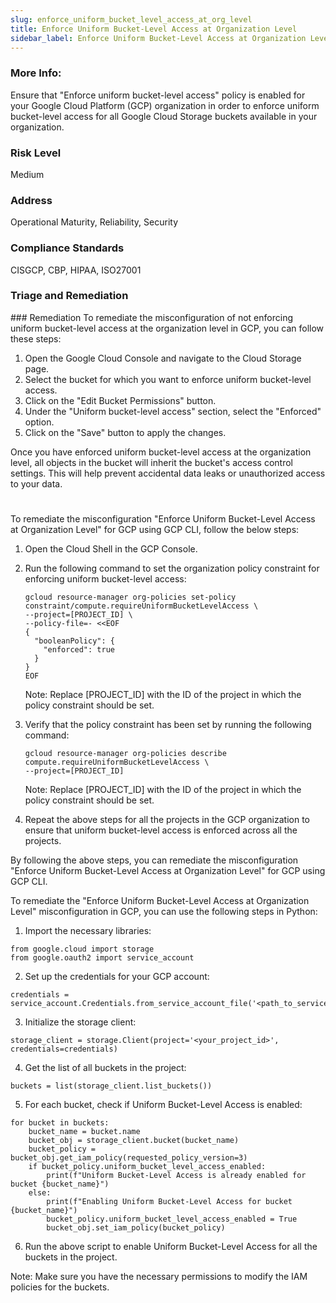 ```yaml
---
slug: enforce_uniform_bucket_level_access_at_org_level
title: Enforce Uniform Bucket-Level Access at Organization Level
sidebar_label: Enforce Uniform Bucket-Level Access at Organization Level
---
```


### More Info:

Ensure that "Enforce uniform bucket-level access" policy is enabled for your Google Cloud Platform (GCP) organization in order to enforce uniform bucket-level access for all Google Cloud Storage buckets available in your organization.

### Risk Level

Medium

### Address

Operational Maturity, Reliability, Security

### Compliance Standards

CISGCP, CBP, HIPAA, ISO27001

### Triage and Remediation
<Tabs>
<Tab title='Remediation'>
### Remediation

<AccordionGroup>
<Accordion title='Using Console' defaultOpen='true'>
To remediate the misconfiguration of not enforcing uniform bucket-level access at the organization level in GCP, you can follow these steps:

1. Open the Google Cloud Console and navigate to the Cloud Storage page.
2. Select the bucket for which you want to enforce uniform bucket-level access.
3. Click on the "Edit Bucket Permissions" button.
4. Under the "Uniform bucket-level access" section, select the "Enforced" option.
5. Click on the "Save" button to apply the changes.

Once you have enforced uniform bucket-level access at the organization level, all objects in the bucket will inherit the bucket's access control settings. This will help prevent accidental data leaks or unauthorized access to your data.

#
</Accordion>

<Accordion title='Using CLI'>
To remediate the misconfiguration "Enforce Uniform Bucket-Level Access at Organization Level" for GCP using GCP CLI, follow the below steps:

1. Open the Cloud Shell in the GCP Console.

2. Run the following command to set the organization policy constraint for enforcing uniform bucket-level access:

   ```
   gcloud resource-manager org-policies set-policy constraint/compute.requireUniformBucketLevelAccess \
   --project=[PROJECT_ID] \
   --policy-file=- <<EOF
   {
     "booleanPolicy": {
       "enforced": true
     }
   }
   EOF
   ```

   Note: Replace [PROJECT_ID] with the ID of the project in which the policy constraint should be set.

3. Verify that the policy constraint has been set by running the following command:

   ```
   gcloud resource-manager org-policies describe compute.requireUniformBucketLevelAccess \
   --project=[PROJECT_ID]
   ```

   Note: Replace [PROJECT_ID] with the ID of the project in which the policy constraint should be set.

4. Repeat the above steps for all the projects in the GCP organization to ensure that uniform bucket-level access is enforced across all the projects.

By following the above steps, you can remediate the misconfiguration "Enforce Uniform Bucket-Level Access at Organization Level" for GCP using GCP CLI.
</Accordion>

<Accordion title='Using Python'>
To remediate the "Enforce Uniform Bucket-Level Access at Organization Level" misconfiguration in GCP, you can use the following steps in Python:

1. Import the necessary libraries:
```
from google.cloud import storage
from google.oauth2 import service_account
```

2. Set up the credentials for your GCP account:
```
credentials = service_account.Credentials.from_service_account_file('<path_to_service_account_file>')
```

3. Initialize the storage client:
```
storage_client = storage.Client(project='<your_project_id>', credentials=credentials)
```

4. Get the list of all buckets in the project:
```
buckets = list(storage_client.list_buckets())
```

5. For each bucket, check if Uniform Bucket-Level Access is enabled:
```
for bucket in buckets:
    bucket_name = bucket.name
    bucket_obj = storage_client.bucket(bucket_name)
    bucket_policy = bucket_obj.get_iam_policy(requested_policy_version=3)
    if bucket_policy.uniform_bucket_level_access_enabled:
        print(f"Uniform Bucket-Level Access is already enabled for bucket {bucket_name}")
    else:
        print(f"Enabling Uniform Bucket-Level Access for bucket {bucket_name}")
        bucket_policy.uniform_bucket_level_access_enabled = True
        bucket_obj.set_iam_policy(bucket_policy)
```

6. Run the above script to enable Uniform Bucket-Level Access for all the buckets in the project.

Note: Make sure you have the necessary permissions to modify the IAM policies for the buckets.
</Accordion>

</AccordionGroup>
</Tab>
</Tabs>

